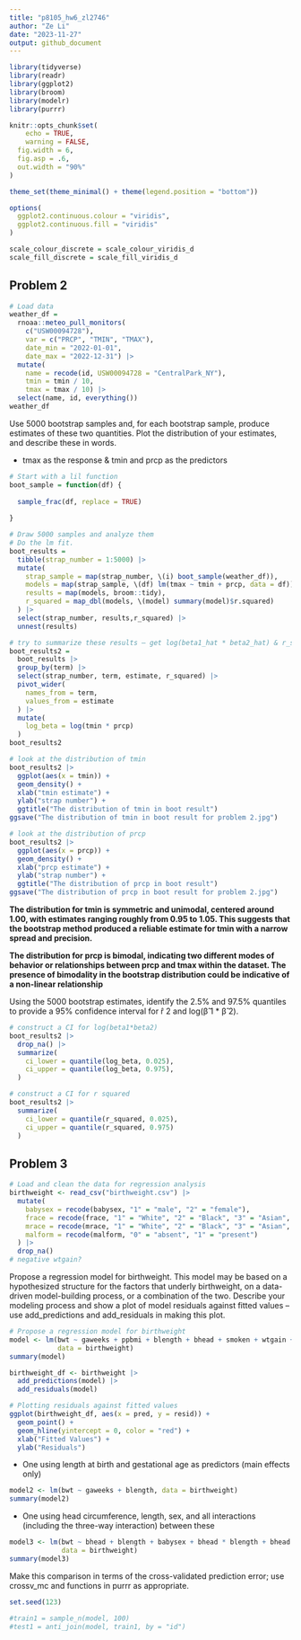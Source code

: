 ```yaml
---
title: "p8105_hw6_zl2746"
author: "Ze Li"
date: "2023-11-27"
output: github_document
---
```


```r
library(tidyverse)
library(readr)
library(ggplot2)
library(broom)
library(modelr)
library(purrr)

knitr::opts_chunk$set(
	echo = TRUE,
	warning = FALSE,
  fig.width = 6,
  fig.asp = .6,
  out.width = "90%"
)

theme_set(theme_minimal() + theme(legend.position = "bottom"))

options(
  ggplot2.continuous.colour = "viridis",
  ggplot2.continuous.fill = "viridis"
)

scale_colour_discrete = scale_colour_viridis_d
scale_fill_discrete = scale_fill_viridis_d
```

## Problem 2

```r
# Load data
weather_df = 
  rnoaa::meteo_pull_monitors(
    c("USW00094728"),
    var = c("PRCP", "TMIN", "TMAX"), 
    date_min = "2022-01-01",
    date_max = "2022-12-31") |>
  mutate(
    name = recode(id, USW00094728 = "CentralPark_NY"),
    tmin = tmin / 10,
    tmax = tmax / 10) |>
  select(name, id, everything())
weather_df
```

Use 5000 bootstrap samples and, for each bootstrap sample, produce estimates of these two quantities. Plot the distribution of your estimates, and describe these in words.

* tmax as the response & tmin and prcp as the predictors

```r
# Start with a lil function
boot_sample = function(df) {
  
  sample_frac(df, replace = TRUE)
  
}

# Draw 5000 samples and analyze them
# Do the lm fit.
boot_results = 
  tibble(strap_number = 1:5000) |> 
  mutate(
    strap_sample = map(strap_number, \(i) boot_sample(weather_df)),
    models = map(strap_sample, \(df) lm(tmax ~ tmin + prcp, data = df)),
    results = map(models, broom::tidy),
    r_squared = map_dbl(models, \(model) summary(model)$r.squared)
  ) |> 
  select(strap_number, results,r_squared) |> 
  unnest(results)

# try to summarize these results – get log(beta1_hat * beta2_hat) & r_squared
boot_results2 = 
  boot_results |>
  group_by(term) |> 
  select(strap_number, term, estimate, r_squared) |>
  pivot_wider(
    names_from = term,
    values_from = estimate
  ) |> 
  mutate(
    log_beta = log(tmin * prcp)
  )
boot_results2

# look at the distribution of tmin
boot_results2 |> 
  ggplot(aes(x = tmin)) + 
  geom_density() +
  xlab("tmin estimate") +
  ylab("strap number") +
  ggtitle("The distribution of tmin in boot result")
ggsave("The distribution of tmin in boot result for problem 2.jpg")

# look at the distribution of prcp
boot_results2 |> 
  ggplot(aes(x = prcp)) + 
  geom_density() +
  xlab("prcp estimate") +
  ylab("strap number") +
  ggtitle("The distribution of prcp in boot result")
ggsave("The distribution of prcp in boot result for problem 2.jpg")
```

**The distribution for tmin is symmetric and unimodal, centered around 1.00, with estimates ranging roughly from 0.95 to 1.05. This suggests that the bootstrap method produced a reliable estimate for tmin with a narrow spread and precision.**

**The distribution for prcp is bimodal, indicating two different modes of behavior or relationships between prcp and tmax within the dataset. The presence of bimodality in the bootstrap distribution could be indicative of a non-linear relationship**

Using the 5000 bootstrap estimates, identify the 2.5% and 97.5% quantiles to provide a 95% confidence interval for r̂ 2 and log(β̂ 1 * β̂ 2). 

```r
# construct a CI for log(beta1*beta2)
boot_results2 |> 
  drop_na() |> 
  summarize(
    ci_lower = quantile(log_beta, 0.025),
    ci_upper = quantile(log_beta, 0.975),
  )

# construct a CI for r squared
boot_results2 |> 
  summarize(
    ci_lower = quantile(r_squared, 0.025),
    ci_upper = quantile(r_squared, 0.975)
  )
```


## Problem 3

```r
# Load and clean the data for regression analysis
birthweight <- read_csv("birthweight.csv") |>
  mutate(
    babysex = recode(babysex, "1" = "male", "2" = "female"),
    frace = recode(frace, "1" = "White", "2" = "Black", "3" = "Asian", "4" = "Puerto Rican", "8" = "Other", "9" = "Unknown"),
    mrace = recode(mrace, "1" = "White", "2" = "Black", "3" = "Asian", "4" = "Puerto Rican", "8" = "Other"),
    malform = recode(malform, "0" = "absent", "1" = "present")
  ) |>
  drop_na()
# negative wtgain?
```

Propose a regression model for birthweight. This model may be based on a hypothesized structure for the factors that underly birthweight, on a data-driven model-building process, or a combination of the two. Describe your modeling process and show a plot of model residuals against fitted values – use add_predictions and add_residuals in making this plot.

```r
# Propose a regression model for birthweight
model <- lm(bwt ~ gaweeks + ppbmi + blength + bhead + smoken + wtgain + babysex + frace + mrace, 
            data = birthweight)
summary(model)

birthweight_df <- birthweight |> 
  add_predictions(model) |> 
  add_residuals(model)

# Plotting residuals against fitted values
ggplot(birthweight_df, aes(x = pred, y = resid)) + 
  geom_point() + 
  geom_hline(yintercept = 0, color = "red") +
  xlab("Fitted Values") +
  ylab("Residuals")
```

* One using length at birth and gestational age as predictors (main effects only)

```r
model2 <- lm(bwt ~ gaweeks + blength, data = birthweight)
summary(model2)
```

* One using head circumference, length, sex, and all interactions (including the three-way interaction) between these

```r
model3 <- lm(bwt ~ bhead + blength + babysex + bhead * blength + bhead * babysex + blength * babysex, 
             data = birthweight)
summary(model3)
```

Make this comparison in terms of the cross-validated prediction error; use crossv_mc and functions in purrr as appropriate.

```r
set.seed(123)  

#train1 = sample_n(model, 100)
#test1 = anti_join(model, train1, by = "id")
```

